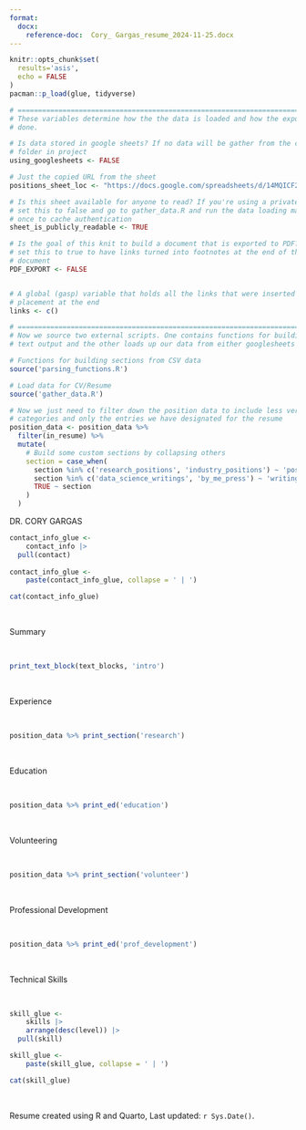 ```yaml
---
format:
  docx:
    reference-doc:  Cory_ Gargas_resume_2024-11-25.docx
---
```


```r
knitr::opts_chunk$set(
  results='asis', 
  echo = FALSE
)
pacman::p_load(glue, tidyverse)

# ======================================================================
# These variables determine how the the data is loaded and how the exports are
# done.

# Is data stored in google sheets? If no data will be gather from the csvs/
# folder in project
using_googlesheets <- FALSE

# Just the copied URL from the sheet
positions_sheet_loc <- "https://docs.google.com/spreadsheets/d/14MQICF2F8-vf8CKPF1m4lyGKO6_thG-4aSwat1e2TWc"

# Is this sheet available for anyone to read? If you're using a private sheet
# set this to false and go to gather_data.R and run the data loading manually
# once to cache authentication
sheet_is_publicly_readable <- TRUE

# Is the goal of this knit to build a document that is exported to PDF? If so
# set this to true to have links turned into footnotes at the end of the
# document
PDF_EXPORT <- FALSE


# A global (gasp) variable that holds all the links that were inserted for
# placement at the end
links <- c()

# ======================================================================
# Now we source two external scripts. One contains functions for building the
# text output and the other loads up our data from either googlesheets or csvs

# Functions for building sections from CSV data
source('parsing_functions.R') 

# Load data for CV/Resume
source('gather_data.R')

# Now we just need to filter down the position data to include less verbose
# categories and only the entries we have designated for the resume
position_data <- position_data %>% 
  filter(in_resume) %>% 
  mutate(
    # Build some custom sections by collapsing others
    section = case_when(
      section %in% c('research_positions', 'industry_positions') ~ 'positions', 
      section %in% c('data_science_writings', 'by_me_press') ~ 'writings',
      TRUE ~ section
    )
  ) 
```


:::{custom-style="resume - name"}  
DR. CORY GARGAS
:::

:::{custom-style="Normal"}
```r
contact_info_glue <- 
	contact_info |>
  pull(contact) 
  					 
contact_info_glue <- 
	paste(contact_info_glue, collapse = ' | ')

cat(contact_info_glue)

```
:::

<br />

:::{custom-style="resume - section title"}  
Summary
:::

<br />

:::{custom-style="resume - summary"}  
```r
print_text_block(text_blocks, 'intro')
```  
:::

<br />

:::{custom-style="resume - section title"}  
Experience
:::
<br />

:::{custom-style="Normal"}  
```r
position_data %>% print_section('research')
```
:::
<br />

:::{custom-style="resume - section title"}  
Education
:::
<br />

:::{custom-style="Normal"} 
```r
position_data %>% print_ed('education')
```
:::
<br />

:::{custom-style="resume - section title"}  
Volunteering
:::
<br />

:::{custom-style="Normal"} 
```r
position_data %>% print_section('volunteer')
```  
:::
<br />

:::{custom-style="resume - section title"}  
Professional Development
:::
<br />  

:::{custom-style="Normal"} 
```r
position_data %>% print_ed('prof_development')
```
:::
<br />  

:::{custom-style="resume - section title"}  
Technical Skills
:::
<br />  

:::{custom-style="Normal"}
```r
skill_glue <- 
	skills |> 
	arrange(desc(level)) |>
  pull(skill) 

skill_glue <- 
	paste(skill_glue, collapse = ' | ')

cat(skill_glue)
```
:::

<br /> 

:::{custom-style="resume - quarto disclaimer"}
Resume created using R and Quarto, Last updated: `r Sys.Date()`.
:::